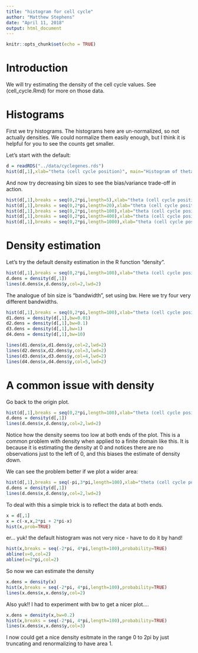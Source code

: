 ```yaml
---
title: "histogram for cell cycle"
author: "Matthew Stephens"
date: "April 11, 2018"
output: html_document
---
```


```r
knitr::opts_chunk$set(echo = TRUE)
```


# Introduction

We will try estimating the density of the cell cycle values.
See (cell_cycle.Rmd) for more on those data.

# Histograms

First we try histograms. The histograms here are un-normalized, so not actually densities. We could normalize them
easily enough, but I think it is helpful for you to see the counts get smaller.

Let's start with the default:
```r
d = readRDS("../data/cyclegenes.rds")
hist(d[,1],xlab="theta (cell cycle position)", main="Histogram of theta")
```

And now try decreasing bin sizes to see the bias/variance trade-off in action.
```r
hist(d[,1],breaks = seq(0,2*pi,length=5),xlab="theta (cell cycle position)", main="Histogram of theta")
hist(d[,1],breaks = seq(0,2*pi,length=20),xlab="theta (cell cycle position)", main="Histogram of theta")
hist(d[,1],breaks = seq(0,2*pi,length=100),xlab="theta (cell cycle position)", main="Histogram of theta")
hist(d[,1],breaks = seq(0,2*pi,length=400),xlab="theta (cell cycle position)", main="Histogram of theta")
hist(d[,1],breaks = seq(0,2*pi,length=1000),xlab="theta (cell cycle position)", main="Histogram of theta")
```


# Density estimation

Let's try the default density estimation in the R function "density".
```r
hist(d[,1],breaks = seq(0,2*pi,length=100),xlab="theta (cell cycle position)", main="Histogram of theta",probability=TRUE)
d.dens = density(d[,1])
lines(d.dens$x,d.dens$y,col=2,lwd=2)
```

The analogue of bin size is "bandwidth", set using bw.
Here we try four very different bandwidths.
```r
hist(d[,1],breaks = seq(0,2*pi,length=100),xlab="theta (cell cycle position)", main="Histogram of theta",probability=TRUE)
d1.dens = density(d[,1],bw=0.01)
d2.dens = density(d[,1],bw=0.1)
d3.dens = density(d[,1],bw=1)
d4.dens = density(d[,1],bw=10)

lines(d1.dens$x,d1.dens$y,col=2,lwd=2)
lines(d2.dens$x,d2.dens$y,col=3,lwd=2)
lines(d3.dens$x,d3.dens$y,col=4,lwd=2)
lines(d4.dens$x,d4.dens$y,col=5,lwd=2)
```

# A common issue with density

Go back to the origin plot. 
```r
hist(d[,1],breaks = seq(0,2*pi,length=100),xlab="theta (cell cycle position)", main="Histogram of theta",probability=TRUE)
d.dens = density(d[,1])
lines(d.dens$x,d.dens$y,col=2,lwd=2)
```


Notice how the density seems too low at both
ends of the plot. This is a common problem with density when applied to a finite domain like this. It is because it is estimating the density at 0 and notices
there are no observations just to the left of 0, and this biases the estimate of density down.

We can see the problem better if we plot a wider area:
```r
hist(d[,1],breaks = seq(-pi,3*pi,length=100),xlab="theta (cell cycle position)", main="Histogram of theta",probability=TRUE)
d.dens = density(d[,1])
lines(d.dens$x,d.dens$y,col=2,lwd=2)
```


To deal with this a simple trick is to reflect the data at both ends.

```r
x = d[,1]
x = c(-x,x,2*pi + 2*pi-x)
hist(x,prob=TRUE)
```

er... yuk! the default histogram was not very nice - have to do it by hand!
```r
hist(x,breaks = seq(-2*pi, 4*pi,length=100),probability=TRUE)
abline(v=0,col=2)
abline(v=2*pi,col=2)
```

So now we can estimate the density
```r
x.dens = density(x)
hist(x,breaks = seq(-2*pi, 4*pi,length=100),probability=TRUE)
lines(x.dens$x,x.dens$y,col=2)
```

Also yuk!! I had to experiment with bw to get a nicer plot....
```r
x.dens = density(x,bw=0.2)
hist(x,breaks = seq(-2*pi, 4*pi,length=100),probability=TRUE)
lines(x.dens$x,x.dens$y,col=3)
```

I now could get a nice density esitmate in the range 0 to 2pi by just truncating and renormalizing to have area 1.



